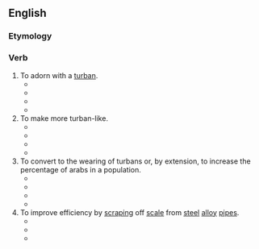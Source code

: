 ==English==

===Etymology===
{{suffix|en|turban|ize}}

===Verb===
{{en-verb|turbaniz}}

# To adorn with a [[turban]].
#* {{quote-book|year=2006  |title=God's Gym: Stories |author=John Edgar Wideman |page= |ISBN=0547346727 |passage=Lord, girl. What's happened to your hair. Nappy. Kinky. '''Turbanize''' it. }}
#* {{quote-book|year=2007 |title=Shakespeare Studies - Volume 35 |author=Susan Zimmerman, ‎Garrett Sullivan, ‎& Linda Neiberg  |page=33 |ISBN=0838641237 |passage=Among class- or status-conscious spectators in the Whitefriars Theater, might not Morose's transformation into a shop sign (perhaps just a few doors down from the theater on Fleet Street) get a bigger, or more mocking, laugh than the '''turbanized''' Morose earlier in the play? }}
#* {{quote-book|year=2013 |title=Jacob's Ladder |author=John Andes |page=19 |ISBN=1475977840 |passage=As she walks, she dries her beautiful blonde hair. She '''turbanizes''' her head and snaps it back. }}
#* {{quote-book|year=2015 |title=Revolution Under Attack: The Forqan Group of Iran |author=R. Cohen |page=30 |ISBN=1137502509 |passage=The most interesting point in these testimonies is that they saw that Goodarzi had an Amameh on his head, and wondered who could have '''turbanized''' him. }}
# To make more turban-like.
#* {{quote-book|year=1905 |title=Transactions - Volume 5 |author=Ecclesiological Society |page=xli |ISBN= |passage=Soon after there arose a fashion of wearing an imitation of the '''turbanized''' hood, also called a bourrelet — a padded circlet covered with cloth, to which were attached what appeared to be the extremities of a hood. }}
#* {{quote-book|year=1950 |title=Department Store Economist - Volume 13 |author= |page=77 |ISBN= |passage=Fashion attractions in bathing caps Peak demand is expected this year for the new bathing caps which have been '''turbanized''', beflowered, polka dotted and otherwise glamorized as they never were before. }}
#* {{quote-book|year=1960 |title=The History of the Hat |author=Michael Harrison  |page=54 |ISBN= |passage=''Pro hatbandys de serico negro [sic], ijs'' (1412-1413) is a far cry from ''A hat-bande with xviij gowlde buttons'' (1594), but the imaginative talent of the 14th century was concentrated on the possibilities of feathers and the "'''turbanizing'''" of the hood. }}
#* {{quote-book|year=1996  |title=Impressions of Arabia: Architecture and Frescoes of the Asir Region |author=Thierry Mauger  |page= |ISBN= |passage=The farmer working in the fields has to fold back the thawb and "'''turbanize'''" the headscarf.  }}
# To convert to the wearing of turbans or, by extension, to increase the percentage of arabs in a population.
#* {{quote-book|year=1865 |title=Martin's History of France: The Age of Louis XIV - Volume 2 |author=Henri Martin & ‎Mary Louise Booth |page=20 |ISBN= |passage=This Turkish procedure gave the Dutch and German pamphleteers a fine opportunity to raise a cry against the grand Turk of the French and '''turbanized''' France, who learned their manners from their good friends the miscreants. }}
#* {{quote-journal|year=1929|work=Morrow's Almanack for the Year of Our Lord |page=128|title=It Happens|author=Muriel Draper|passage=Who '''turbanized''' America, who lives in a stable with blood-red walls and a green-blue ceiling, whose articles and Music at Midnight have made even more stir than the remarkable taste of her interior decorating, who talks more delightfully than almost any one in New York.}}
#* {{quote-book|year=1962 |title=History today - Volume 12 |author= |page=173 |ISBN= |passage=The reason for which this terror of the Turks allowed himself, in the expression of a pamphleteer writing somewhat later, to be '''turbanized''' in this way, was his appreciation of the great advantages to be gained from the acquisition of the East Prussian seaboard. }}
#* {{quote-book|year=2006 |title=Orientalism in French Classical Drama |author=Michèle Longino |page=254 |ISBN=0521025176 |passage=A pamphlet, widely distributed a bit later in all Europe, reproaches him severely for ''''turbanizing'''' France. }}
# To improve efficiency by [[scrape|scraping]] off [[scale]] from [[steel]] [[alloy]] [[pipes]].
#* {{quote-book|year=1934 |title=Illinois Engineer |author= |page=189 |ISBN= |passage=The showing made by this swift water bug so impressed the Admiralty that they took steps to '''turbanize''' the British navy. }}
#* {{quote-book|year=1965  |title=Corrosion Abstracts - Volume 4 |author= |page=71 |ISBN= |passage=Rotary driven steel scrapers are normally employed to remove loose scale from C or low alloy steel pipe that has been hot bent. This method is called '''turbanizing'''.  }}
#* {{quote-book|year=1977 |title=Proceedings - Volume 11  |author= |page=12 |ISBN= |passage=6) Substitution of dieselized for '''turbanized''' power. }}